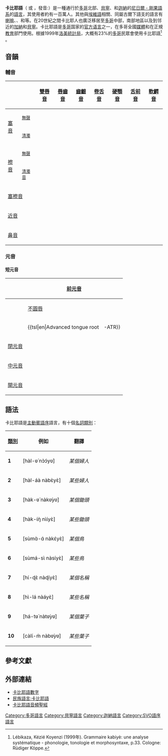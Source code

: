 {{expand language|1=en|page=|time=2019-08-29T20:54:47+00:00}}
{{Infobox language
|name=卡比耶語
|region=[[多哥|多哥]]，[[貝寧|貝寧]]，[[加納|加納]]
|ethnicity=[[卡比耶人|卡比耶人]]
|speakers= 約100萬人
|date=2012
|ref=e18
|familycolor=Niger-Congo
|fam2=[[大西洋-刚果语族|大西洋 - 剛果語族]]
|fam3={{tsl|en|Gur languages|古爾下語支}}
|fam4='''卡比耶語'''
|iso3=kbp
|glotto=kabi1261
|glottorefname=Kabiye
|script=[[拉丁字母|拉丁字母]] (卡比耶字母)<br>{{tsl|en|Kabiye Braille|卡比耶盲文}}
}}

''' 卡比耶語'''（{{lang|la|''Kabiye ''}} 或 {{lang|la|''Kabiyé''}}，發音:{{IPA-all|kàbɪjɛ̀|}}）是一種通行於[[多哥|多哥]]北部、[[貝寧|貝寧]]、和[[迦納|迦納]]的[[尼日尔-刚果语系|尼日爾 - 剛果語系]]{{tsl|en|Gur languages|古爾下語支}}的[[語言|語言]]，其使用者約有一百萬人。其他與[[埃維語|埃維語]]相關、同屬古爾下語支的語言有[[喇嘛|喇嘛]]、{{tsl|en|Chala|沙拉語}}、{{tsl|en|Pana|帕納語}}和{{tsl|en|Kasem|格森語}}等。在20世紀之間卡比耶人也廣泛移居至[[多哥|多哥]]中部，南部地區以及到邻近的[[加納|加納]]和[[貝寧|貝寧]]。卡比耶語是[[多哥|多哥]]国家的[[官方语言|官方语言]]之一，在多哥全國[[媒體|媒體]]和在正規[[教育|教育]]部門使用。根據1999年[[洛美|洛美]][[統計|統計局]]，大概有23%的[[多哥|多哥]]民眾會使用卡比耶語<ref>Lébikaza, Kézié Koyenzi (1999年). Grammaire kabiyè: une analyse systématique - phonologie, tonologie et morphosyntaxe, p.33. Cologne: Rüdiger Köppe.</ref> 。

==音韻==
===輔音===
{| cellpadding="4" class="wikitable" style=text-align:center
|-
! colspan="2" |
! [[雙唇音|雙唇音]]
! [[唇齒音|唇齒音]]
! [[齿龈音|齒齦音]]
! [[卷舌音|卷舌音]]
! [[硬顎音|硬顎音]]
! [[軟齶音|舌前音]]
! [[軟齶音|軟齶音]]
! [[聲門音|聲門音]]
|-
! rowspan="2" | [[塞音|塞音]]
! <small>[[無聲|無聲]]</small>
| {{IPA|p}}
|
| {{IPA|t}}
| {{IPA|ʈ}}
|
| {{IPA|k}}
| {{IPA|k͡p}}
|
|-
! <small>[[清濁音|清濁]]</small>
|
|
| {{IPA|d}}
|
|
|
|
|
|-
! rowspan="2" | [[擦音|擦音]]
! <small>[[無聲|無聲]]</small>
|
| {{IPA|f}}
| {{IPA|s}}
|
|
|
|
| {{IPA|h}}
|-
! <small>[[清濁音|清濁音]]</small>
|
|
| {{IPA|z}}
|
|
|
|
|
|-
! colspan="2" | [[塞擦音|塞擦音]]
|
|
|
|
| {{IPA|tʃ}}
|
|
|
|-
! colspan="2" | [[近音|近音]]
|
|
| {{IPA|l}}
|
| {{IPA|j}} 
|
| {{IPA|w}}
|
|-
! colspan="2" | [[鼻音_(辅音)|鼻音]]
| {{IPA|m}}
|
| {{IPA|n}}
|
| {{IPA|ɲ}} 
| {{IPA|ŋ}}
|
|
|}
===元音===

====短元音====
{| border="1" cellpadding="5" cellspacing="0" class="wikitable"
!
! colspan="2" | [[前元音|前元音]]
! colspan="2" | [[後元音|後元音]]
|-
|
! colspan="2" | [[元音圓唇度|不圓唇]]
! colspan="2" | [[元音圓唇度|圓唇]]
|-
|
! align="center"|{{tsl|en|Advanced tongue root||-ATR}}
! align="center"|{{tsl|en|Advanced tongue root||+ATR}}
! align="center"|{{tsl|en|Advanced tongue root||-ATR}}
! align="center"|{{tsl|en|Advanced tongue root||+ATR}}
|-
! align="center"|[[閉元音|閉元音]]
| align="center"| {{IPA|ɪ}}
| align="center"| {{IPA|i}}
| align="center"| {{IPA|ʊ}}
| align="center"| {{IPA|u}}
|-
! align="center"|[[中元音|中元音]]
| align="center"| {{IPA|ɛ}}
| align="center"| {{IPA|e}}
| align="center"| {{IPA|ɔ}}
| align="center"| {{IPA|o}}
|-
! align="center"|[[開元音|開元音]]
| align="center"| {{IPA|a}}
|
|
|
|}

==語法==
卡比耶語是[[主動賓語序|主動賓語序]]語言，有十個[[名詞類別|名詞類別]]：

{|class="wikitable"
![[名詞類別|類別]]!!例如!!翻譯
|-
|'''1'''||[hàl-ʋ́ nɔ̀ɔ́yʋ̀]||''某個婦人''
|-
|'''2'''||[hàl-áà nàbɛ̀yɛ̀]||''某些婦人''
|-
|'''3'''||[hàk-ʋ́ nàkʋ́yʋ̀]||'' 某個鋤頭''
|-
|'''4'''||[hàk-ɩ́ŋ̀ nɩ̀ɩ́yɛ̀]||''某些鋤頭''
|-
|'''5'''||[sùmɑ̀-ɑ́ nàkɛ́yɛ̀]||''某個鳥''
|-
|'''6'''||[sùmá-sɩ̀ nàsɩ́yɛ̀]||''某些鳥''
|-
|'''7'''||[hɩ́-ɖɛ̀ nàɖɩ́yɛ̀]||''某個名稱''
|-
|'''8'''||[hɩ̀-lá nàáyɛ̀]||'' 某些名稱''
|-
|'''9'''||[há-tʋ̀ nàtʋ́yʋ̀]||'' 某個葉子''
|-
|'''10'''||[càlɩ́-m̀ nàbʋ́yʋ̀]||'' 某些葉子''
|}

==參考文獻==
{{Reflist}}

==外部連結==
{{Interwiki|code=kbp}}
*[https://web.archive.org/web/20110514110338/http://lingweb.eva.mpg.de/numeral/Kabiye.htm 卡比耶語數字]
*[http://www.ethnologue.com/language/kbp 民族語言:卡比耶語]{{Wayback|url=http://www.ethnologue.com/language/kbp |date=20160224125400 }}
*[https://web.archive.org/web/20140407084634/http://www.biblekabiye.com/ 卡比耶語音頻聖經]

{{DEFAULTSORT:Kabiye Language}}
[[Category:多哥語言|Category:多哥語言]]
[[Category:貝寧語言|Category:貝寧語言]]
[[Category:迦納語言|Category:迦納語言]]
[[Category:SVO語序語言|Category:SVO語序語言]]
